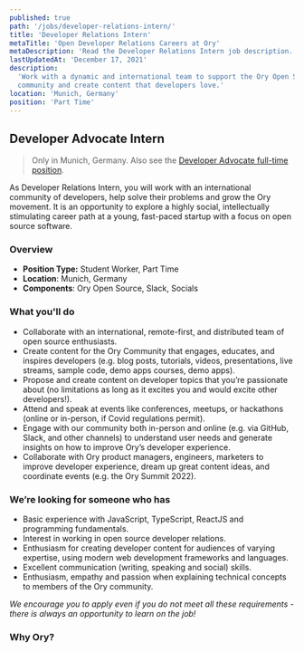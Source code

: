 ```yaml
---
published: true
path: '/jobs/developer-relations-intern/'
title: 'Developer Relations Intern'
metaTitle: 'Open Developer Relations Careers at Ory'
metaDescription: 'Read the Developer Relations Intern job description.'
lastUpdatedAt: 'December 17, 2021'
description:
  'Work with a dynamic and international team to support the Ory Open Source
  community and create content that developers love.'
location: 'Munich, Germany'
position: 'Part Time'
---
```



## Developer Advocate Intern

> Only in Munich, Germany. Also see the
> [Developer Advocate full-time position](https://www.ory.sh/jobs/developer-advocate/).

<About />

As Developer Relations Intern, you will work with an international community of
developers, help solve their problems and grow the Ory movement. It is an
opportunity to explore a highly social, intellectually stimulating career path
at a young, fast-paced startup with a focus on open source software.

### Overview

- **Position Type:** Student Worker, Part Time
- **Location**: Munich, Germany
- **Components**: Ory Open Source, Slack, Socials

### What you'll do

- Collaborate with an international, remote-first, and distributed team of open
  source enthusiasts.
- Create content for the Ory Community that engages, educates, and inspires
  developers (e.g. blog posts, tutorials, videos, presentations, live streams,
  sample code, demo apps courses, demo apps).
- Propose and create content on developer topics that you’re passionate about
  (no limitations as long as it excites you and would excite other developers!).
- Attend and speak at events like conferences, meetups, or hackathons (online or
  in-person, if Covid regulations permit).
- Engage with our community both in-person and online (e.g. via GitHub, Slack,
  and other channels) to understand user needs and generate insights on how to
  improve Ory’s developer experience.
- Collaborate with Ory product managers, engineers, marketers to improve
  developer experience, dream up great content ideas, and coordinate events
  (e.g. the Ory Summit 2022).

### We’re looking for someone who has

- Basic experience with JavaScript, TypeScript, ReactJS and programming
  fundamentals.
- Interest in working in open source developer relations.
- Enthusiasm for creating developer content for audiences of varying expertise,
  using modern web development frameworks and languages.
- Excellent communication (writing, speaking and social) skills.
- Enthusiasm, empathy and passion when explaining technical concepts to members
  of the Ory community.

_We encourage you to apply even if you do not meet all these requirements -
there is always an opportunity to learn on the job!_

### Why Ory?

<WorkAtOry />
